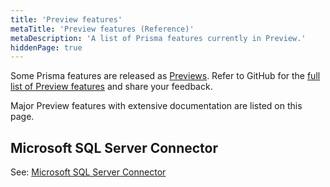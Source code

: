 ```yaml
---
title: 'Preview features'
metaTitle: 'Preview features (Reference)'
metaDescription: 'A list of Prisma features currently in Preview.'
hiddenPage: true
---
```


<TopBlock>

Some Prisma features are released as [Previews](../../../about/releases#preview). Refer to GitHub for the [full list of Preview features](https://github.com/prisma/prisma/issues/3108) and share your feedback.

Major Preview features with extensive documentation are listed on this page.

</TopBlock>

## Microsoft SQL Server Connector

See: [Microsoft SQL Server Connector](sql-server)
